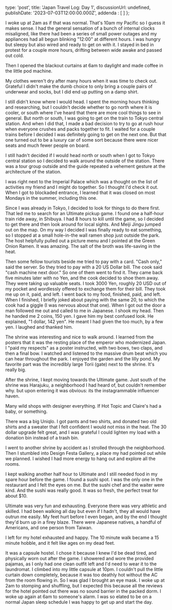 type: 'post',
title: 'Japan Travel Log: Day 1',
discussionUrl: undefined,
publishDate: '2023-07-03T12:00:00.000Z',
addenda : [
]
};
 
I woke up at 2am as if that was normal. That's 10am my Pacific so I guess it makes sense. I had the general sensation of a bunch of internal clocks misaligned, like there had been a series of small power outages and my appliances had all begun blinking "12:00" at different hours. I was hungry but sleepy but also wired and ready to get on with it. I stayed in bed in protest for a couple more hours, drifting between wide awake and passed out cold. 

Then I opened the blackout curtains at 6am to daylight and made coffee in the little pod machine.

My clothes weren't dry after many hours when it was time to check out. Grateful I didn't make the dumb choice to only bring a couple pairs of underwear and socks, but I did end up putting on a damp shirt. 

I still didn't know where I would head. I spent the morning hours thinking and researching, but I couldn't decide whether to go north where it is cooler, or south where I've heard that there are more cool things to see in general. But north or south, I was going to get on the train to Tokyo central station. And when I did that, I made a bad decision to try to go at rush hour when everyone crushes and packs together to fit. I waited for a couple trains before I decided I was definitely going to get on the next one. But that one turned out to be a luxury car of some sort because there were nicer seats and much fewer people on board.

I still hadn't decided if I would head north or south when I got to Tokyo central station so I decided to walk around the outside of the station. There was a tour group outside and the guide repeated a vehement gesture at the architecture of the station.

I was right next to the Imperial Palace which was a thought on the list of activities my friend and I might do together. So I thought I'd check it out. When I got to blockaded entrance, I learned that it was closed on most Mondays in the summer, including this one. 

Since I was already in Tokyo, I decided to look for things to do there first. That led me to search for an Ultimate pickup game. I found one a half-hour train ride away, in Shibuya. I had 8 hours to kill until the game, so I decided to get there and then look around for local sights. And Meiji Jingu jumped out on the map. On my way I decided I was finally ready to eat something, so I stopped at a small hole-in-the wall ramen shop just outside the park. The host helpfully pulled out a picture menu and I pointed at the Green Onion Ramen. It was amazing. The salt of the broth was life-saving in the heat. 

Then some fellow tourists beside me tried to pay with a card. "Cash only," said the server. So they tried to pay with a 20 US Dollar bill. The cook said "cash machine next door." So one of them went to find it. They came back five minutes later with no Yen, and the cook decided to shoe them away. They were taking up valuable seats. I took 3000 Yen, roughly 20 USD out of my pocket and wordlessly offered to exchange them for their bill. They took me up on it, paid, and left. I went back to my food, finished, paid, and left. When I finished, I briefly joked about paying with the same 20, to which the cook had a giggle (I was nervous about that one). When I got out the door a man followed me out and called to me in Japanese. I shook my head. Then he handed me 2 coins, 150 yen. I gave him my best confused look. He explained, "1 dollar, 142 yen". He meant I had given the too much, by a few yen. I laughed and thanked him. 

The shrine was interesting and nice to walk around. I learned from the posters that it was the resting place of the emperor who modernized Japan. I "paid my respects" as a poster instructed, with two bows, two claps, and then a final bow. I watched and listened to the massive drum beat which you can hear throughout the park. I enjoyed the garden and the lilly pond. My favorite part was the incredibly large Torii (gate) next to the shrine. It's really big.

After the shrine, I kept moving towards the Ultimate game. Just south of the shrine was Harajuku, a neighborhood I had heard of, but couldn't remember why. but upon entering it was obvious: its the instagrammable influencer haven.

Many wild shops with designer everything. If Hot Topic and Claire's had a baby, or something.

There was a big Uniqlo. I got pants and two shirts, and donated two old shirts and a sweater that I felt confident I would not miss in the heat. The 30 dollar upgrade felt great, and I was grateful I could lighten my load with a donation bin instead of a trash bin. 

I went to another shrine by accident as I strolled through the neighborhood. Then I stumbled into Design Festa Gallery, a place my had pointed out while we planned. I wished I had more energy to hang out and explore all the rooms.

I kept walking another half hour to Ultimate and I still needed food in my spare hour before the game. I found a sushi spot. I was the only one in the restaurant and I felt the eyes on me. But the sushi chef and the waiter were kind. And the sushi was really good. It was so fresh, the perfect treat for about $10.

Ultimate was very fun and exhausting. Everyone there was very athletic and skilled. I had been walking all day but even if I hadn't, they all would have outrun me easily. My feet hurt before I even began, and by the end I thought they'd burn up in a firey blaze. There were Japanese natives, a handful of Americans, and one person from Taiwan. 

I left for my hotel exhausted and happy. The 10 minute walk became a 15 minute hobble, and it felt like ages on my dead feet. 

It was a capsule hostel. I chose it because I knew I'd be dead tired, and physically worn out after the game. I showered and wore the provided pajamas, as I only had one clean outfit left and I'd need to wear it to the laundromat. I climbed into my little capsule at 10pm. I couldn't pull the little curtain down completely, because it was too deathly hot without the AC from the room flowing in. So I was glad I brought an eye mask. I woke up at 2am to stomping and shuffling, but I expected this because all the reviews for the hotel pointed out there was no sound barrier in the packed dorm. I woke up again at 6am to someone's alarm. I was so elated to be on a normal Japan sleep schedule I was happy to get up and start the day.





